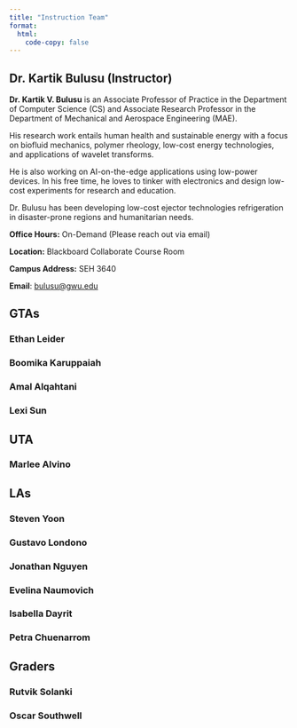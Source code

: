 ```yaml
---
title: "Instruction Team"
format:
  html:
    code-copy: false
---
```


<html>
<head>
    <style>
        body {
            -webkit-user-select: none; /* Safari */
            -moz-user-select: none; /* Firefox */
            -ms-user-select: none; /* IE10+/Edge */
            user-select: none; /* Standard */
        }
    </style>
</head>
<body>

<!-- <div class="breadcrumbs">
  <a href="./index.qmd">Home</a> &raquo;
  <span class="current-page">Instruction Team</span>
</div> -->

## Dr. Kartik Bulusu (Instructor)
**Dr. Kartik V. Bulusu** is an Associate Professor of Practice in the Department of Computer Science (CS) and Associate Research Professor in the Department of Mechanical and Aerospace Engineering (MAE).

His research work entails human health and sustainable energy with a focus on biofluid mechanics, polymer rheology, low-cost energy technologies, and applications of wavelet transforms.

He is also working on AI-on-the-edge applications using low-power devices. In his free time, he loves to tinker with electronics and design low-cost experiments for research and education.

Dr. Bulusu has been developing low-cost ejector technologies refrigeration in disaster-prone regions and humanitarian needs.

**Office Hours:** On-Demand (Please reach out via email)

**Location:** Blackboard Collaborate Course Room

**Campus Address:** SEH 3640 

**Email**: <a href="mailto:bulusu@gwu.edu">bulusu@gwu.edu</a>

## GTAs

### Ethan Leider

### Boomika Karuppaiah 

### Amal Alqahtani

### Lexi Sun


## UTA

### Marlee Alvino


## LAs

### Steven Yoon

### Gustavo Londono

### Jonathan Nguyen

### Evelina Naumovich

### Isabella Dayrit

### Petra Chuenarrom

## Graders

### Rutvik Solanki

### Oscar Southwell




